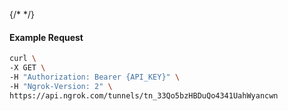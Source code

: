 {/* <!-- Code generated for API Clients. DO NOT EDIT. --> */}

#### Example Request
```bash
curl \
-X GET \
-H "Authorization: Bearer {API_KEY}" \
-H "Ngrok-Version: 2" \
https://api.ngrok.com/tunnels/tn_33Qo5bzHBDuQo4341UahWyancwn
```